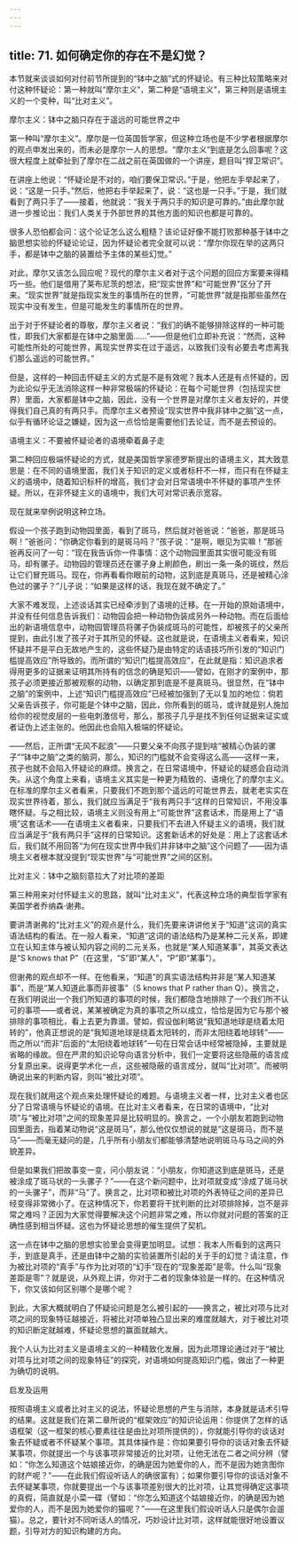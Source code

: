 ```yaml
---
---
---
```

title: 71. 如何确定你的存在不是幻觉？
---




本节就来谈谈如何对付前节所提到的“钵中之脑”式的怀疑论。有三种比较策略来对付这种怀疑论：第一种就叫“摩尔主义”，第二种是“语境主义”，第三种则是语境主义的一个变种，叫“比对主义”。





摩尔主义：钵中之脑只存在于遥远的可能世界之中


第一种叫“摩尔主义”。摩尔是一位英国哲学家，但这种立场也是不少学者根据摩尔的观点申发出来的，而未必是摩尔一人的思想。“摩尔主义”到底是怎么回事呢？这很大程度上就牵扯到了摩尔在二战之前在英国做的一个讲座，题目叫“捍卫常识”。

在讲座上他说：“怀疑论是不对的，咱们要保卫常识。”于是，他把左手举起来了，说：“这是一只手。”然后，他把右手举起来了，说：“这也是一只手。”于是，我们就看到了两只手了——接着，他就说：“我关于两只手的知识是可靠的。”由此摩尔就进一步推论出：我们人类关于外部世界的其他方面的知识也都是可靠的。

很多人恐怕都会问：这个论证怎么这么粗糙？该论证好像不能打败那种基于钵中之脑思想实验的怀疑论论证，因为怀疑论者完全就可以说：“摩尔你现在举的这两只手，都是钵中之脑的装置给予主体的某些幻觉。”

对此，摩尔又该怎么回应呢？现代的摩尔主义者对于这个问题的回应方案要来得精巧一些。他们是借用了莱布尼茨的想法，把“现实世界”和“可能世界”区分了开来。“现实世界”就是指现实发生的事情所在的世界，“可能世界”就是指那些虽然在现实中没有发生，但是可能发生的事情所在的世界。

出于对于怀疑论者的尊敬，摩尔主义者说：“我们的确不能够排除这样的一种可能性，即我们大家都是在钵中之脑里面……”——但是他们立即补充说：“然而，这种可能性所处的可能世界，离现实世界实在过于遥远，以致我们没有必要去考虑离我们那么遥远的可能世界。”

但是，这样的一种回击怀疑主义的方式是不是有效呢？我本人还是有点怀疑的，因为此论似乎无法消除这样一种非常极端的怀疑论：在每个可能世界（包括现实世界）里面，大家都是钵中之脑，因此，没有一个世界是对摩尔主义者友好的，并使得我们自己真的有两只手。而摩尔主义者预设“现实世界中我非钵中之脑”这一点，似乎有循环论证之嫌疑，因为这一点恰恰是需要他们去论证，而不是去预设的。





语境主义：不要被怀疑论者的语境牵着鼻子走


第二种回应极端怀疑论的方式，就是美国哲学家德罗斯提出的语境主义，其大致意思是：在不同的语境里面，我们关于知识的定义或者标杆不一样，而只有在怀疑主义的语境中，随着知识标杆的增高，我们才会对日常语境中不怀疑的事项产生怀疑。所以，在非怀疑主义的语境中，我们大可对常识表示宽容。

现在就来举例说明这种立场。

假设一个孩子跑到动物园里面，看到了斑马，然后就对爸爸说：“爸爸，那是斑马啊！”爸爸问：“你确定你看到的是斑马吗？”孩子说：“是啊，眼见为实嘛！”那爸爸再反问了一句：“现在我告诉你一件事情：这个动物园里面其实很可能没有斑马，却有骡子。动物园的管理员还在骡子身上刷颜色，刷出一条一条的斑纹，然后让它们冒充斑马。现在，你再看看你眼前的动物，这到底是真斑马，还是被精心涂色过的骡子？”儿子说：“如果是这样的话，我现在就不确定了。”

大家不难发现，上述谈话其实已经牵涉到了语境的迁移。在一开始的原始语境中，并没有任何信息告诉我们：动物园会把一种动物伪装成另外一种动物。而在后面给出的新语境信息中，动物园管理员将骡子伪装成斑马的可能性，却被孩子的父亲所提到，由此引发了孩子对于其所见的怀疑。这也就是说，在语境主义者看来，知识怀疑并不是平白无故地产生的，这些怀疑乃是由特定的话语技巧所引发的“知识门槛提高效应”所导致的。而所谓的“知识门槛提高效应”，在此就是指：知识追求者得用更多的证据来证明其所持有的信念的确是知识——譬如，在刚才的案例中，那孩子必须更接近那被观察的动物，以确定那到底是不是真斑马。很显然，在“钵中之脑”的案例中，上述“知识门槛提高效应”已经被加强到了无以复加的地位：倘若父亲告诉孩子，你可能是个钵中之脑，因此，你所看到的斑马，或许就是别人施加给你的视觉皮层的一些电刺激信号，那么，那孩子几乎是找不到任何证据来证实或者证伪上述主张的。他因此也会陷入极端的怀疑论。

——然后，正所谓“无风不起浪”——只要父亲不向孩子提到啥“被精心伪装的骡子”“钵中之脑”之类的脑洞，那么，知识的门槛就不会变得这么高——这样一来，孩子也就不会陷入怀疑论的麻烦。换言之，在日常语境中，怀疑论的疑惑会自动消失。从这个角度上来看，语境主义其实是一种更为精致的、语境化了的摩尔主义。在标准的摩尔主义者看来，只要我们不跑到那个遥远的可能世界去，就老老实实在现实世界待着，那么，我们就应当满足于“我有两只手”这样的日常知识，不用没事瞎怀疑。与之相比较，语境主义则没有用上“可能世界”这套话术，而是用上了“语境”这套话术——在语境主义者看来，只要我们不去进入怀疑主义的语境，我们就应当满足于“我有两只手”这样的日常知识。这套新话术的好处是：用上了这套话术后，我们就不用回答“为何在现实世界中我们并非钵中之脑”这个问题了——因为语境主义者根本就没提到“现实世界”与“可能世界”之间的区别。





比对主义：钵中之脑刻意拉大了对比项的差距


第三种用来对付怀疑主义的思路，就叫“比对主义”，代表这种立场的典型哲学家有美国学者乔纳森·谢弗。

要讲清谢弗的“比对主义”的观点是什么，我们先要来讲讲他关于“知道”这词的真实语法结构的看法。在一般人看来，“知道”这词的语法结构乃是某种二元关系，即建立在认知主体与被认知内容之间的二元关系，也就是“某人知道某事”，其英文表达是“S knows that P”（在这里，“S”即“某人”，“P”即“某事”）。

但谢弗的观点却不一样。在他看来，“知道”的真实语法结构并非是“某人知道某事”，而是“某人知道此事而非彼事”（S knows that P rather than Q）。换言之，在我们明说出一个我们所知道的事项的时候，我们都隐含地排除了一个我们所不认可的事项——或者说，某某被确定为真的事项之所以成立，恰恰是因为它与那个被排除的事项相比，看上去更为靠谱。譬如，假设伽利略说“我知道地球是绕着太阳转的”，他真正想说的是“我知道地球是绕着太阳转的，而非太阳绕着地球转”——而之所以“而非”后面的“太阳绕着地球转”一句在日常会话中经常被隐掉，主要就是省略的缘故。但在严肃的知识论导向语言分析中，我们一定要将这些隐蔽的语言成分复原出来。说得更学术化一点，这些被隐蔽的语言成分，就叫“比对项”。而被明确说出来的判断内容，则叫“被比对项”。

现在我们就用这个观点来处理怀疑论的难题。与语境主义者一样，比对主义者也区分了日常语境与怀疑论的语境。在比对主义者看来，在日常的语境中，“比对项”与“被比对项”之间的现象差异是比较明显的。换言之，一个小朋友若跑到动物园里面去，指着某动物说“这是斑马”，那么他仅仅想说的就是“这是斑马，而不是马”——而毫无疑问的是，几乎所有小朋友们都能够清楚地说明斑马与马之间的外貌差异。

但是如果我们把故事变一变，问小朋友说：“小朋友，你知道这到底是斑马，还是被涂成了斑马状的一头骡子？”——在这个新问题中，比对项就变成“涂成了斑马状的一头骡子”，而非“马”了。换言之，比对项和被比对项的外表特征之间的差异已经变得非常微小了。在这种情况下，你若要将干扰判断的比对项排除掉，岂不是非常之难吗？正因为大家觉得要解决这个问题非常之难，所以你就对问题的答案的正确性感到相当怀疑。这也为怀疑论思想的催生提供了契机。

这一点在钵中之脑的思想实验里会变得更加明显。试想：我本人所看到的这两只手，到底是真手，还是由钵中之脑的实验装置所引起的关于手的幻觉？请注意，作为被比对项的“真手”与作为比对项的“幻手”现在的“现象差距”是零。什么叫“现象差距是零”？就是说，从外观上讲，你对于二者的现象体验是一样的。在这种情况下，你又该如何区别哪个是哪个呢？

到此，大家大概就明白了怀疑论问题是怎么被引起的——换言之，被比对项与比对项之间的现象特征越接近，将被比对项单独凸显出来的难度就越大，对于被比对项的知识断定就越难，怀疑论思想的赢面就越大。

我个人认为比对主义是语境主义的一种精致化发展，因为此项理论通过对于“被比对项与比对项之间的现象特征”的探究，对语境如何提高知识门槛，做出了一种更为确切的说明。





启发及运用


按照语境主义或者比对主义的说法，怀疑论思想的产生与消除，本身就是话术引导的结果。这就是我们在第二章所说的“框架效应”的知识论运用：你提供了怎样的话语框架（这一框架的核心要素往往是由比对项所提供的），你就能引导你的谈话对象去怀疑或者不怀疑某个事项。其具体操作是：你如果要引导你的谈话对象去怀疑某事项，你就提出一个与该事项非常接近的比对项，让他无法在二者之间分辨（譬如：“你怎么知道这个姑娘接近你，的确是因为她爱你的人，而不是因为她贪图你的财产呢？”——在此我们假设听话人的确很富有）；如果你要引导你的谈话对象不去怀疑某事项，你就要提出一个与该事项差别很大的比对项，让其觉得确定这事项的真假，简直就是小菜一碟（譬如：“你怎么知道这个姑娘接近你，的确是因为她爱你的人，而不是因为她爱你的猫呢？”——在这里我们假设听话人只是偶尔会遛猫）。总之，要针对不同听话人的情况，巧妙设计比对项，这样就能很好地设置议题，引导对方的知识构建的方向。